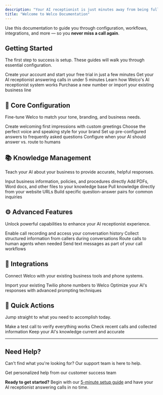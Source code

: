 ```yaml
---
description: "Your AI receptionist is just minutes away from being fully set up."
title: "Welcome to Welco Documentation"
---
```


Use this documentation to guide you through configuration, workflows, integrations, and more — so you **never miss a call again**.

## Getting Started

The first step to success is setup. These guides will walk you through essential configuration.

<CardGroup cols={2}>
  <Card title="Sign Up for Welco" icon="user-plus" href="https://docs.welco.ai/getting-started/how-to-register">
    Create your account and start your free trial in just a few minutes
  </Card>
  <Card title="5-Minute Setup" icon="clock" href="https://docs.welco.ai/getting-started/quick-setup">
    Get your AI receptionist answering calls in under 5 minutes
  </Card>
  <Card title="Understanding Welco" icon="lightbulb" href="https://docs.welco.ai/getting-started/welco-explained">
    Learn how Welco's AI receptionist system works
  </Card>
  <Card title="Get Your Phone Number" icon="phone" href="https://docs.welco.ai/phone-number-setup/get-a-number">
    Purchase a new number or import your existing business line
  </Card>
</CardGroup>

## 🔧 Core Configuration

Fine-tune Welco to match your tone, branding, and business needs.

<CardGroup cols={2}>
  <Card title="Greeting Messages" icon="microphone-stand" href="https://docs.welco.ai/basic-settings/greeting-phrase">
    Create welcoming first impressions with custom greetings
  </Card>
  <Card title="Voice Selection" icon="voicemail" href="https://docs.welco.ai/basic-settings/voice-models">
    Choose the perfect voice and speaking style for your brand
  </Card>
  <Card title="Common Questions" icon="circle-question" href="https://docs.welco.ai/basic-settings/common-questions">
    Set up pre-configured answers to frequently asked questions
  </Card>
  <Card title="Business Hours" icon="calendar-clock" href="https://docs.welco.ai/phone-number-setup/business-hours">
    Configure when your AI should answer vs. route to humans
  </Card>
</CardGroup>

## 📚 Knowledge Management

Teach your AI about your business to provide accurate, helpful responses.

<CardGroup cols={2}>
  <Card title="Add Text Knowledge" icon="file-text" href="https://docs.welco.ai/knowledge-base-management/text-based-knowledge">
    Input business information, policies, and procedures directly
  </Card>
  <Card title="Upload Documents" icon="file-upload" href="https://docs.welco.ai/knowledge-base-management/document-upload">
    Add PDFs, Word docs, and other files to your knowledge base
  </Card>
  <Card title="Import from Website" icon="globe" href="https://docs.welco.ai/knowledge-base-management/web-content-integration">
    Pull knowledge directly from your website URLs
  </Card>
  <Card title="Create FAQ Pairs" icon="question-circle" href="https://docs.welco.ai/knowledge-base-management/faq-knowledge">
    Build specific question-answer pairs for common inquiries
  </Card>
</CardGroup>

## ⚙️ Advanced Features

Unlock powerful capabilities to enhance your AI receptionist experience.

<CardGroup cols={2}>
  <Card title="Call Recording" icon="record-vinyl" href="https://docs.welco.ai/advanced-settings/call-recording">
    Enable call recording and access your conversation history
  </Card>
  <Card title="Intake Forms" icon="clipboard-list" href="https://docs.welco.ai/communication-features/intake-forms">
    Collect structured information from callers during conversations
  </Card>
  <Card title="Call Transfers" icon="phone-arrow-right" href="https://docs.welco.ai/communication-features/transfer-call">
    Route calls to human agents when needed
  </Card>
  <Card title="SMS Integration" icon="message" href="https://docs.welco.ai/communication-features/send-sms">
    Send text messages as part of your call workflows
  </Card>
</CardGroup>

## 🔗 Integrations

Connect Welco with your existing business tools and phone systems.

<CardGroup cols={2}>
  <Card title="Twilio Integration" icon="plug" href="https://docs.welco.ai/phone-number-setup/twilioguide">
    Import your existing Twilio phone numbers to Welco
  </Card>
  <Card title="Prompt Engineering" icon="code" href="https://docs.welco.ai/prompting-guide/prompt-engineering-guide">
    Optimize your AI's responses with advanced prompting techniques
  </Card>
</CardGroup>

## 🎯 Quick Actions

Jump straight to what you need to accomplish today.

<CardGroup cols={3}>
  <Card title="Test Your Setup" icon="flask" href="https://docs.welco.ai/getting-started/quick-setup#test-your-ai-receptionist">
    Make a test call to verify everything works
  </Card>
  <Card title="View Call History" icon="history" href="https://docs.welco.ai/communication-features/intake-forms#viewing-submissions">
    Check recent calls and collected information
  </Card>
  <Card title="Update Business Info" icon="building" href="https://docs.welco.ai/knowledge-base-management/text-based-knowledge">
    Keep your AI's knowledge current and accurate
  </Card>
</CardGroup>

---

## Need Help?

Can't find what you're looking for? Our support team is here to help.

<Card title="Contact Support" icon="headset" href="mailto:support@welco.ai">
  Get personalized help from our customer success team
</Card>

**Ready to get started?** Begin with our [5-minute setup guide](https://docs.welco.ai/getting-started/quick-setup) and have your AI receptionist answering calls in no time.